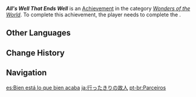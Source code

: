 {{About|the Wonders of the World [[achievement]]|the [[Hidden Strife]] event quest|All's Well That Ends Well (Quest)}}
{{Achievement Infobox
|id           = 84524
|order id     = 4048
|category     = Wonders of the World
|description  = Complete the quest "[[For Old Time's Sake]]."
|requirements = 
|primogems    = 5
|tracking     = 
|hidden       = 1
|type         = Commission
}}
'''''All's Well That Ends Well''''' is an [[Achievement]] in the category ''[[Wonders of the World]]''. To complete this achievement, the player needs to complete the {{Quest|For Old Time's Sake}}.
<!--
==Trivia==

==Video Guides==
{{EVT
|video1   = 
|caption1 = 
}}
-->
==Other Languages==
{{Other Languages
|en      = All's Well That Ends Well
|zhs     = 故人 久未归
|zhs_rm  = Gùrén Jiǔwèi Guī
|zht     = 故人 久未歸
|zht_rm  = Gùrén Jiǔwèi Guī
|zh_tl   = The Old Friend Has Not Returned for a Long Time
|zh_note = {{Zh|故人|rm=gùrén}} can mean an old friend or a deceased person.
|ja      = 行ったきりの故人
|ja_rm   = Okonattakiri no Kojin
|ja_tl   = Just Departed Deceased
|ko      = 돌아오지 않는 친구
|ko_tl   = The Friend that Does Not Return
|es      = Bien está lo que bien acaba
|es_tl   = All's Well That Ends Well
|fr      = Un vieil ami
|fr_tl   = An Old Friend
|ru      = Все хорошо, что хорошо кончается
|ru_tl   = All's Well That Ends Well
|th      = เพื่อนเก่าที่ไม่หวนกลับมา
|th_rm   = Phuean Kao thi Mai Huan Klapma
|th_tl   = The Old Friend Has Never Returned
|vi      = Người ấy mãi không về
|vi_tl   = 
|de      = Lange nicht heimgekehrt
|de_tl   = Didn't Return Home for a Long Time
|id      = Lama Tidak Kembali
|id_tl   = Not Returning in a Long Time
|pt      = Parceiros
|pt_tl   = 
|tr      = Önemli Olan Sonucunun İyi Olması
|tr_tl   = The Important Part Is that the Result Is Good
|it      = Tutto è bene quel che finisce bene
|it_tl   = 
}}

==Change History==
{{Change History|1.1}}

<!--
==References==
{{Reflist}}
-->
==Navigation==
{{Achievement Navbox|Wonders of the World|Commission}}

[[es:Bien está lo que bien acaba]]
[[ja:行ったきりの故人]]
[[pt-br:Parceiros]]